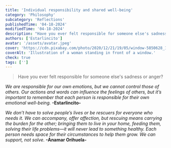```yaml
---
title: 'Individual responsibility and shared well-being'
category: 'Philosophy'
subcategory: 'Reflections'
publishedTime: '04-18-2024'
modifiedTime: '04-18-2024'
description: "Have you ever felt responsible for someone else's sadness or anger?"
authors: ['Estarlincito']
avatar: '/assets/avatar.jpeg'
cover: 'https://cdn.pixabay.com/photo/2020/12/21/19/05/window-5850628_1280.png'
coverAlt: 'Illustration of a woman standing in front of a window.'
check: true
tags: ['']
---
```


<Introduction>

> Have you ever felt responsible for someone else's sadness or anger? ️

</Introduction>

<Contents>

_We are responsible for our own emotions, but we cannot control those of others. Our actions and words can influence the feelings of others, but it’s important to remember that each person is responsible for their own emotional well-being._ **-Estarlincito-**

_We don’t have to solve people’s lives or be rescuers for everyone who needs it. We can accompany, offer affection, but rescuing means carrying the burden for the other; bringing them to live in your home, feeding them, solving their life problems—it will never lead to something healthy. Each person needs space for their circumstances to help them grow. We can support, not solve._ **-Anamar Orihuela-**

</Contents>

